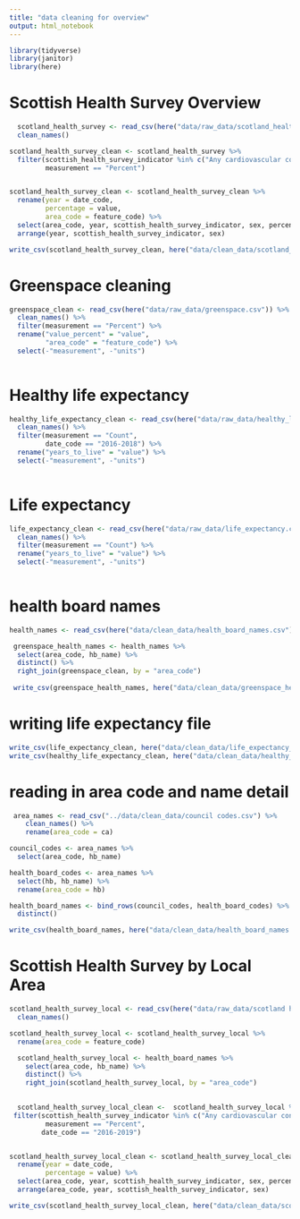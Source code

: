 ```yaml
---
title: "data cleaning for overview"
output: html_notebook
---
```


```r
library(tidyverse)
library(janitor)
library(here)
```

# Scottish Health Survey Overview

```r
  scotland_health_survey <- read_csv(here("data/raw_data/scotland_health_survey.csv")) %>%
  clean_names()
```

```r
scotland_health_survey_clean <- scotland_health_survey %>% 
  filter(scottish_health_survey_indicator %in% c("Any cardiovascular condition: Has a cardiovascular condition", "Any cardiovascular condition: No cardiovascular condition", "Life satisfaction: Above the mode (9 to 10-Extremely satisfied)", "Life satisfaction: Below the mode (0-Extremely dissatisfied to 7)", "Life satisfaction: Mode (8)", "Obesity: Not obese", "Obesity: Obese", "Overweight: Not overweight or obese", "Overweight: Overweight (including obese)", "Overweight: Overweight (including obese)", "Summary activity levels: Low activity", "Summary activity levels: Meets recommendations", "Summary activity levels: Some activity", "Summary activity levels: Very low activity"),
         measurement == "Percent")


scotland_health_survey_clean <- scotland_health_survey_clean %>% 
  rename(year = date_code, 
         percentage = value,
         area_code = feature_code) %>% 
  select(area_code, year, scottish_health_survey_indicator, sex, percentage) %>% 
  arrange(year, scottish_health_survey_indicator, sex)


```

```r
write_csv(scotland_health_survey_clean, here("data/clean_data/scotland_health_survey_clean.csv"))
```

# Greenspace cleaning

```r
greenspace_clean <- read_csv(here("data/raw_data/greenspace.csv")) %>%
  clean_names() %>%
  filter(measurement == "Percent") %>%
  rename("value_percent" = "value", 
         "area_code" = "feature_code") %>%
  select(-"measurement", -"units")
  
```


# Healthy life expectancy

```r
healthy_life_expectancy_clean <- read_csv(here("data/raw_data/healthy_life_expectancy.csv")) %>%
  clean_names() %>%
  filter(measurement == "Count",
         date_code == "2016-2018") %>%
  rename("years_to_live" = "value") %>%
  select(-"measurement", -"units")
  
```


# Life expectancy
```r
life_expectancy_clean <- read_csv(here("data/raw_data/life_expectancy.csv")) %>%
  clean_names() %>%
  filter(measurement == "Count") %>%
  rename("years_to_live" = "value") %>%
  select(-"measurement", -"units")
  
```


# health board names
```r
health_names <- read_csv(here("data/clean_data/health_board_names.csv"))

 greenspace_health_names <- health_names %>% 
  select(area_code, hb_name) %>% 
  distinct() %>% 
  right_join(greenspace_clean, by = "area_code")
 
 write_csv(greenspace_health_names, here("data/clean_data/greenspace_health_names.csv"))
```


# writing life expectancy file
```r
write_csv(life_expectancy_clean, here("data/clean_data/life_expectancy_clean.csv"))
write_csv(healthy_life_expectancy_clean, here("data/clean_data/healthy_life_expectancy_clean.csv"))
```


# reading in area code and name detail
```r
 area_names <- read_csv("../data/clean_data/council codes.csv") %>% 
    clean_names() %>% 
    rename(area_code = ca)
```


```r
council_codes <- area_names %>%
  select(area_code, hb_name)

health_board_codes <- area_names %>% 
  select(hb, hb_name) %>% 
  rename(area_code = hb)

health_board_names <- bind_rows(council_codes, health_board_codes) %>% 
  distinct()

```

```r
write_csv(health_board_names, here("data/clean_data/health_board_names.csv"))
```


# Scottish Health Survey by Local Area
```r
scotland_health_survey_local <- read_csv(here("data/raw_data/scotland health survey local level.csv")) %>% 
  clean_names()
```



```r

scotland_health_survey_local <- scotland_health_survey_local %>% 
  rename(area_code = feature_code)

  scotland_health_survey_local <- health_board_names %>% 
    select(area_code, hb_name) %>% 
    distinct() %>% 
    right_join(scotland_health_survey_local, by = "area_code") 
  

  scotland_health_survey_local_clean <-  scotland_health_survey_local %>% 
 filter(scottish_health_survey_indicator %in% c("Any cardiovascular condition: Has a cardiovascular condition", "Any cardiovascular condition: No cardiovascular condition", "Life satisfaction: Above the mode (9 to 10-Extremely satisfied)", "Life satisfaction: Below the mode (0-Extremely dissatisfied to 7)", "Life satisfaction: Mode (8)", "Obesity: Not obese", "Obesity: Obese", "Overweight: Not overweight or obese", "Overweight: Overweight (including obese)", "Overweight: Overweight (including obese)", "Summary activity levels: Low activity", "Summary activity levels: Meets recommendations", "Summary activity levels: Some activity", "Summary activity levels: Very low activity"),
         measurement == "Percent",
        date_code == "2016-2019")


scotland_health_survey_local_clean <- scotland_health_survey_local_clean %>% 
  rename(year = date_code, 
         percentage = value) %>% 
  select(area_code, year, scottish_health_survey_indicator, sex, percentage) %>% 
  arrange(area_code, year, scottish_health_survey_indicator, sex)

write_csv(scotland_health_survey_local_clean, here("data/clean_data/scotland_health_survey_local_clean.csv"))

```

